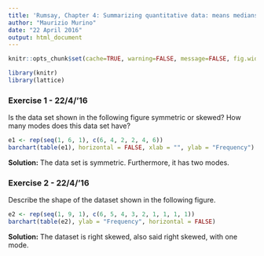 ```yaml
---
title: 'Rumsay, Chapter 4: Summarizing quantitative data: means medians and more'
author: "Maurizio Murino"
date: "22 April 2016"
output: html_document
---
```



```r
knitr::opts_chunk$set(cache=TRUE, warning=FALSE, message=FALSE, fig.width=4, echo = FALSE)
```

```r
library(knitr)
library(lattice)
```

### Exercise 1 - 22/4/'16

Is the data set shown in the following figure symmetric or skewed? How many modes does this data set have?

```r
e1 <- rep(seq(1, 6, 1), c(6, 4, 2, 2, 4, 6))
barchart(table(e1), horizontal = FALSE, xlab = "", ylab = "Frequency")
```

**Solution:**
The data set is symmetric. Furthermore, it has two modes.

### Exercise 2 - 22/4/'16

Describe the shape of the dataset shown in the following figure.
```r
e2 <- rep(seq(1, 9, 1), c(6, 5, 4, 3, 2, 1, 1, 1, 1))
barchart(table(e2), ylab = "Frequency", horizontal = FALSE)
```
**Solution:**
The dataset is right skewed, also said right skewed, with one mode.

